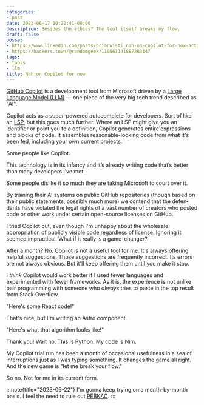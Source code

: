```yaml
---
categories:
- post
date: 2023-06-17 10:22:41-08:00
description: Besides the ethics? The tool itself breaks my flow.
draft: false
posse:
- https://www.linkedin.com/posts/brianwisti_nah-on-copilot-for-now-activity-7075914323344162816-CiqU
- https://hackers.town/@randomgeek/110561141687283147
tags:
- tools
- llm
title: Nah on Copilot for now
---
```


[GitHub Copilot][copilot] is a development tool from Microsoft driven by a [Large Language Model (LLM)][llm] —
one piece of the very big tech trend described as "AI".

Copilot acts as a super-powered autocomplete for developers.
Sort of like an [LSP][lsp], but this goes much further.
Where an LSP might give you an identifier or point you to a definition, Copilot generates entire expressions and blocks of code.
It assembles reasonable-looking code from what it's been fed, including your own current projects.

[copilot]: https://github.com/features/copilot
[llm]: https://en.wikipedia.org/wiki/Large_language_model
[lsp]: https://microsoft.github.io/language-server-protocol/

Some people like Copilot.

<Quote
  from="Curtis Poe"
  title="Using Github Copilot with Vim"
  cite="https://ovid.github.io/articles/using-github-copilot-with-vim.html">
This technology is in its infancy and it’s already writing code that’s better than many developers I’ve met.
</Quote>

Some people dislike it so much they are taking Microsoft to court over it.

<Quote
  title="GitHub Copilot litigation · Joseph Saveri Law Firm & Matthew Butterick"
  cite="https://githubcopilotlitigation.com/">
By training their AI sys­tems on pub­lic GitHub repos­i­to­ries (though based on their pub­lic state­ments, pos­si­bly much more) we con­tend that the defen­dants have vio­lated the legal rights of a vast num­ber of cre­ators who posted code or other work under cer­tain open-source licenses on GitHub.
</Quote>

I tried Copilot out, even though I'm unhappy about the wholesale appropriation of publicly visible code regardless of license.
Ignoring it seemed impractical.
What if it really is a game-changer?

After a month? No.
Copilot is not a useful tool for me.
It's always offering helpful suggestions.
Those suggestions are frequently incorrect.
Its errors are not always obvious.
But it'll keep offering them until you make it stop.

I *think* Copilot would work better if I used fewer languages and experimented with fewer frameworks.
As it is,
the experience is not unlike pair programming with someone who *always* tries to paste in the top result from Stack Overflow.

"Here's some React code!"

That's nice, but I'm writing an Astro component.

"Here's what that algorithm looks like!"

Thank you! Wait no. This is Python. My code is Nim.

My Copilot trial run has been a month of occasional usefulness in a sea of interruptions just as I was typing something.
It changes the game all right.
And the new game is "let me break your flow."

So no.
Not for me in its current form.

:::note{title="2023-06-22"}
I'm gonna keep trying on a month-by-month basis. I feel the need to rule out [PEBKAC](https://en.wikipedia.org/wiki/User_error).
:::
